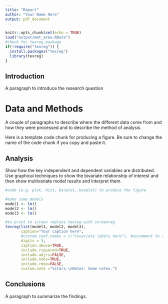 ```yaml
---
title: "Report"
author: "Your Name Here"
output: pdf_document
---
```


```r
knitr::opts_chunk$set(echo = TRUE)
load("output/met_area.RData")
#check for texreg package
if(!require("texreg")) {
  install.packages("texreg")
  library(texreg)
}
```

## Introduction

A paragraph to introduce the research question

# Data and Methods

A couple of paragraphs to describe where the different data come from and how they were processed and to describe the method of analysis.

Here is a template code chunk for producing a figure. Be sure to change the name of the code chunk if you copy and paste it.

## Analysis

Show how the key independent and dependent variables are distributed. Use graphical techniques to show the bivariate relationship of interest and then show multivariate model results and interpret them. 

```r
#code (e.g. plot, hist, barplot, boxplot) to produce the figure
```

```r
#make some models
model1 <- lm()
model2 <- lm()
model3 <- lm()

#to print to screen replace texreg with screenreg
texreg(list(model1, model2, model3),
       caption="Your caption here",
       #custom.coef.names = c("Covariate labels here"), #uncomment to add nice labels to independent variables
       digits = 3,
       caption.above=TRUE, 
       include.rsquared=TRUE,
       include.adjrs=FALSE,
       include.nobs=TRUE,
       include.rmse=FALSE,
       custom.note ="%stars.\nNotes: Some notes.")
```

## Conclusions

A paragraph to summarize the findings.